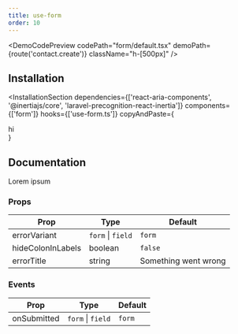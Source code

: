 ```yaml
---
title: use-form
order: 10
---
```





<DemoCodePreview codePath="form/default.tsx" demoPath={route('contact.create')} className="h-[500px]" />

## Installation

<InstallationSection
  dependencies={['react-aria-components', '@inertiajs/core', 'laravel-precognition-react-inertia']}
  components={['form']}
  hooks={['use-form.ts']}
  copyAndPaste={
    <div>hi</div>
  }
>
  <InstallationCommand command="execute" params="shadcn@latest add ~website/r/form.json" />
</InstallationSection>

## Documentation

Lorem ipsum

### Props

| Prop             | Type                                                                    | Default   |
  |------------------|-------------------------------------------------------------------------|-----------|
| errorVariant     | `form` \| `field`                                                       | `form`    |
| hideColonInLabels             | boolean | `false`  |
| errorTitle            | string                                                                  | Something went wrong       |

### Events

| Prop             | Type                                                                    | Default   |
  |------------------|-------------------------------------------------------------------------|-----------|
| onSubmitted     | `form` \| `field`                                                       | `form`    |
